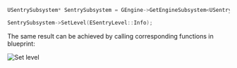 ```c
USentrySubsystem* SentrySubsystem = GEngine->GetEngineSubsystem<USentrySubsystem>();

SentrySubsystem->SetLevel(ESentryLevel::Info);
```

The same result can be achieved by calling corresponding functions in blueprint:

![Set level](unreal_set_level.png)

